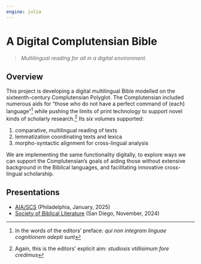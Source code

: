 ```yaml
---
engine: julia
---
```


# A Digital Complutensian Bible

> *Multilingual reading for all in a digital environment*.

## Overview

This project is developing a digital multilingual Bible modelled on the sixteenth-century Complutensian Polyglot. The Complutensian included numerous aids for "those who do not have a perfect command of (each) language"[^1] while pushing the limits of print technology to support novel kinds of scholarly research.[^2] Its six volumes supported:


1. comparative, multilingual reading of texts
2. lemmatization coordinating texts and lexica
3. morpho-syntactic alignment for cross-lingual analysis



We are implementing the same functionality digitally, to explore ways we can support the Complutensian's goals of aiding those without extensive background in the Biblical languages,  and facilitating innovative cross-lingual scholarship.







[^1]: In the words of the editors' preface: *qui non integram linguae cognitionem adepti sunt*



[^2]: Again, this is the editors' explicit aim: *studiosis vtillisimum fore credimus*


## Presentations


- [AIA/SCS](./presentations/aia-scs2025/) (Philadelphia, January, 2025)
- [Society of Biblical Literature](./presentations/sbl2024/) (San Diego, November, 2024)
